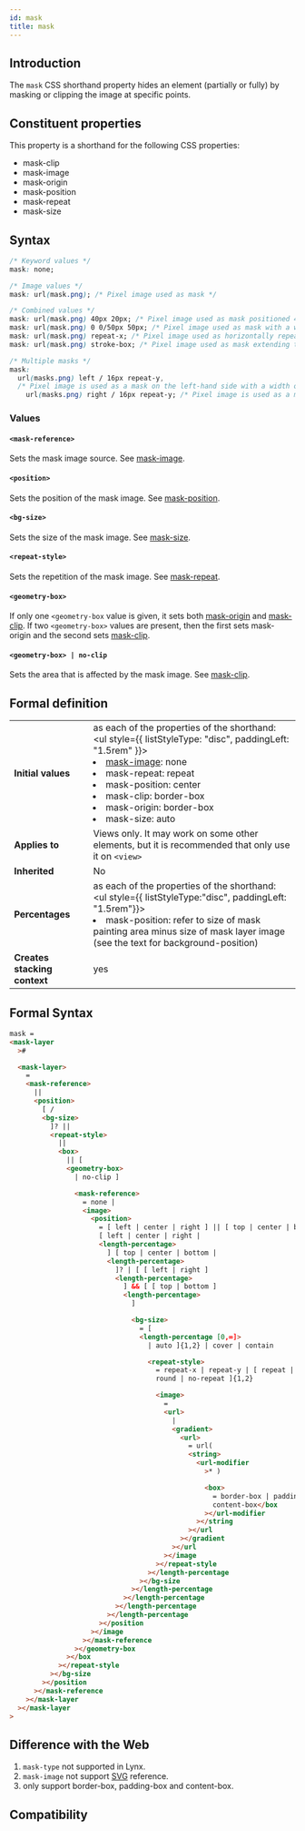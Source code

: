 ```yaml
---
id: mask
title: mask
---
```


## Introduction

The `mask` CSS shorthand property hides an element (partially or fully) by masking or clipping the image at specific points.

## Constituent properties

This property is a shorthand for the following CSS properties:

- mask-clip
- mask-image
- mask-origin
- mask-position
- mask-repeat
- mask-size

## Syntax

```css
/* Keyword values */
mask: none;

/* Image values */
mask: url(mask.png); /* Pixel image used as mask */

/* Combined values */
mask: url(mask.png) 40px 20px; /* Pixel image used as mask positioned 40px from the top and 20px from the left */
mask: url(mask.png) 0 0/50px 50px; /* Pixel image used as mask with a width and height of 50px */
mask: url(mask.png) repeat-x; /* Pixel image used as horizontally repeated mask */
mask: url(mask.png) stroke-box; /* Pixel image used as mask extending to the box enclosed by the stroke */

/* Multiple masks */
mask:
  url(masks.png) left / 16px repeat-y,
  /* Pixel image is used as a mask on the left-hand side with a width of 16px */
    url(masks.png) right / 16px repeat-y; /* Pixel image is used as a mask on the right-hand side with a width of 16px */
```

### Values

#### `<mask-reference>`

Sets the mask image source. See [mask-image](./mask-image).

#### `<position>`

Sets the position of the mask image. See [mask-position]().

#### `<bg-size>`

Sets the size of the mask image. See [mask-size]().

#### `<repeat-style>`

Sets the repetition of the mask image. See [mask-repeat]().

#### `<geometry-box>`

If only one `<geometry-box` value is given, it sets both [mask-origin]() and [mask-clip](). If two `<geometry-box>` values are present, then the first sets mask-origin and the second sets [mask-clip]().

#### `<geometry-box> | no-clip`

Sets the area that is affected by the mask image. See [mask-clip]().

## Formal definition

|                              |                                                                                                                                                                                                                                                                                                                  |
| ---------------------------- | ---------------------------------------------------------------------------------------------------------------------------------------------------------------------------------------------------------------------------------------------------------------------------------------------------------------- |
| **Initial values**           | as each of the properties of the shorthand: <br/> <ul style={{ listStyleType: "disc", paddingLeft: "1.5rem" }}> <li> [mask-image](./mask-image): none</li> <li>mask-repeat: repeat</li><li>mask-position: center</li><li>mask-clip: border-box</li><li>mask-origin: border-box</li><li>mask-size: auto</li></ul> |
| **Applies to**               | Views only. It may work on some other elements, but it is recommended that only use it on <code>&lt;view&gt;</code>                                                                                                                                                                                              |
| **Inherited**                | No                                                                                                                                                                                                                                                                                                               |
| **Percentages**              | as each of the properties of the shorthand: <br/> <ul style={{ listStyleType:"disc", paddingLeft: "1.5rem"}}><li> mask-position: refer to size of mask painting area minus size of mask layer image (see the text for background-position)</li></ul>                                                             |
| **Creates stacking context** | yes                                                                                                                                                                                                                                                                                                              |

## Formal Syntax

```html
mask =
<mask-layer
  >#

  <mask-layer>
    =
    <mask-reference>
      ||
      <position>
        [ /
        <bg-size>
          ]? ||
          <repeat-style>
            ||
            <box>
              || [
              <geometry-box>
                | no-clip ]

                <mask-reference>
                  = none |
                  <image>
                    <position>
                      = [ left | center | right ] || [ top | center | bottom ] |
                      [ left | center | right |
                      <length-percentage>
                        ] [ top | center | bottom |
                        <length-percentage>
                          ]? | [ [ left | right ]
                          <length-percentage>
                            ] && [ [ top | bottom ]
                            <length-percentage>
                              ]

                              <bg-size>
                                = [
                                <length-percentage [0,∞]>
                                  | auto ]{1,2} | cover | contain

                                  <repeat-style>
                                    = repeat-x | repeat-y | [ repeat | space |
                                    round | no-repeat ]{1,2}

                                    <image>
                                      =
                                      <url>
                                        |
                                        <gradient>
                                          <url>
                                            = url(
                                            <string>
                                              <url-modifier
                                                >* )

                                                <box>
                                                  = border-box | padding-box |
                                                  content-box</box
                                                ></url-modifier
                                              ></string
                                            ></url
                                          ></gradient
                                        ></url
                                      ></image
                                    ></repeat-style
                                  ></length-percentage
                                ></bg-size
                              ></length-percentage
                            ></length-percentage
                          ></length-percentage
                        ></length-percentage
                      ></position
                    ></image
                  ></mask-reference
                ></geometry-box
              ></box
            ></repeat-style
          ></bg-size
        ></position
      ></mask-reference
    ></mask-layer
  ></mask-layer
>
```

## Difference with the Web

1. `mask-type` not supported in Lynx.
2. `mask-image` not support [SVG]() reference.
3. only support border-box, padding-box and content-box.

## Compatibility


<LegacyCompatTable metadata="css/properties/mask" />
